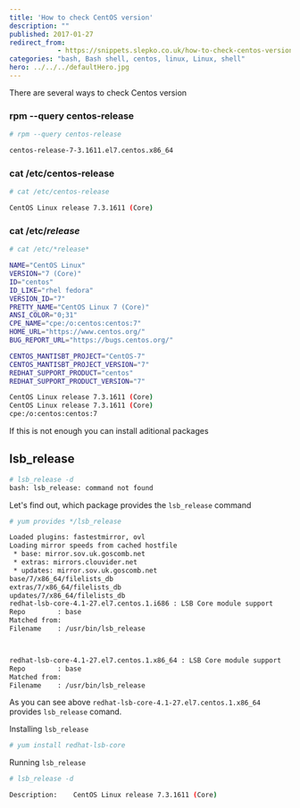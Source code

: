 ```yaml
---
title: 'How to check CentOS version'
description: ""
published: 2017-01-27
redirect_from:
            - https://snippets.slepko.co.uk/how-to-check-centos-version/
categories: "bash, Bash shell, centos, linux, Linux, shell"
hero: ../../../defaultHero.jpg
---
```

There are several ways to check Centos version

### rpm --query centos-release

```bash
# rpm --query centos-release

centos-release-7-3.1611.el7.centos.x86_64
```

### cat /etc/centos-release

```bash
# cat /etc/centos-release

CentOS Linux release 7.3.1611 (Core)
```

### cat /etc/_release_

```bash
# cat /etc/*release*

NAME="CentOS Linux"
VERSION="7 (Core)"
ID="centos"
ID_LIKE="rhel fedora"
VERSION_ID="7"
PRETTY_NAME="CentOS Linux 7 (Core)"
ANSI_COLOR="0;31"
CPE_NAME="cpe:/o:centos:centos:7"
HOME_URL="https://www.centos.org/"
BUG_REPORT_URL="https://bugs.centos.org/"

CENTOS_MANTISBT_PROJECT="CentOS-7"
CENTOS_MANTISBT_PROJECT_VERSION="7"
REDHAT_SUPPORT_PRODUCT="centos"
REDHAT_SUPPORT_PRODUCT_VERSION="7"

CentOS Linux release 7.3.1611 (Core)
CentOS Linux release 7.3.1611 (Core)
cpe:/o:centos:centos:7
```

If this is not enough you can install aditional packages

## lsb_release

```bash
# lsb_release -d
bash: lsb_release: command not found
```

Let's find out, which package provides the `lsb_release` command

```bash
# yum provides */lsb_release

Loaded plugins: fastestmirror, ovl
Loading mirror speeds from cached hostfile
 * base: mirror.sov.uk.goscomb.net
 * extras: mirrors.clouvider.net
 * updates: mirror.sov.uk.goscomb.net
base/7/x86_64/filelists_db
extras/7/x86_64/filelists_db
updates/7/x86_64/filelists_db
redhat-lsb-core-4.1-27.el7.centos.1.i686 : LSB Core module support
Repo        : base
Matched from:
Filename    : /usr/bin/lsb_release



redhat-lsb-core-4.1-27.el7.centos.1.x86_64 : LSB Core module support
Repo        : base
Matched from:
Filename    : /usr/bin/lsb_release
```

As you can see above `redhat-lsb-core-4.1-27.el7.centos.1.x86_64` provides `lsb_release` comand.

Installing `lsb_release`

```bash
# yum install redhat-lsb-core
```

Running `lsb_release`

```bash
# lsb_release -d

Description:    CentOS Linux release 7.3.1611 (Core)
```
